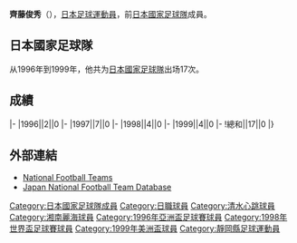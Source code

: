 {{Infobox football biography
|name=齊藤俊秀
|image=
|fullname=齊藤俊秀
|birth_date={{Birth date and age|1973|4|20}}
|cityofbirth=
|countryofbirth=[[日本|日本]]
|height=1.82 m
|position=[[後衛_(足球)|後衛]]
|currentclub=[[藤枝MY|藤枝MY]]
|years=1996-2006<br/>2007-2008<br/>2009-
|clubs=[[清水心跳|清水心跳]]<br/>[[湘南比馬|湘南比馬]]<br/>[[藤枝MY|藤枝MY]]
|caps(goals)=
|nationalyears=1996-1999
|nationalteam=[[日本國家足球隊|日本]]
|nationalcaps(goals)=17 (0)
}}
'''齊藤俊秀'''（{{Bd|1973年|4月20日||}}），[[日本|日本]][[足球|足球]][[運動員|運動員]]，前[[日本國家足球隊|日本國家足球隊]]成員。

==日本國家足球隊==
从1996年到1999年，他共为[[日本國家足球隊|日本國家足球隊]]出场17次。

==成績==
{{Football player national team statistics|JPN}}
|-
|1996||2||0
|-
|1997||7||0
|-
|1998||4||0
|-
|1999||4||0
|-
!總和||17||0
|}

==外部連結==
{{Reflist}}
*[http://www.national-football-teams.com/v2/player.php?id=11191 National Football Teams]
*[https://web.archive.org/web/20130922080434/http://www.japannationalfootballteam.com/en/players/saito_toshihide.html Japan National Football Team Database]

{{1996年亞洲盃足球賽日本參賽名單}}
{{1998年世界盃足球賽日本參賽名單}}
{{1999年美洲盃足球賽日本參賽名單}}

{{Japan-sport-bio-stub}}
{{Soccer-player-stub}}

{{DEFAULTSORT:Saito, Toshihide}}
[[Category:日本國家足球隊成員|Category:日本國家足球隊成員]]
[[Category:日職球員|Category:日職球員]]
[[Category:清水心跳球員|Category:清水心跳球員]]
[[Category:湘南麗海球員|Category:湘南麗海球員]]
[[Category:1996年亞洲盃足球賽球員|Category:1996年亞洲盃足球賽球員]]
[[Category:1998年世界盃足球賽球員|Category:1998年世界盃足球賽球員]]
[[Category:1999年美洲盃球員|Category:1999年美洲盃球員]]
[[Category:靜岡縣足球運動員|Category:靜岡縣足球運動員]]